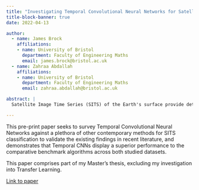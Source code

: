 ```yaml
---
title: "Investigating Temporal Convolutional Neural Networks for Satellite Image Time Series Classification"
title-block-banner: true
date: 2022-04-13

author:
  - name: James Brock
    affiliations:
    - name: University of Bristol
      department: Faculty of Engineering Maths
      email: james.brock@bristol.ac.uk
  - name: Zahraa Abdallah
    affiliations:
    - name: University of Bristol
      department: Faculty of Engineering Maths
      email: zahraa.abdallah@bristol.ac.uk

abstract: |
  Satellite Image Time Series (SITS) of the Earth's surface provide detailed land cover maps, with their quality in the spatial and temporal dimensions consistently improving. These image time series are integral for developing systems that aim to produce accurate, up-to-date land cover maps of the Earth's surface. Applications are wide-ranging, with notable examples including ecosystem mapping, vegetation process monitoring and anthropogenic land-use change tracking. Recently proposed methods for SITS classification have demonstrated respectable merit, but these methods tend to lack native mechanisms that exploit the temporal dimension of the data; commonly resulting in extensive data pre-processing contributing to prohibitively long training times. To overcome these shortcomings, Temporal CNNs have recently been employed for SITS classification tasks with encouraging results. This paper seeks to survey this method against a plethora of other contemporary methods for SITS classification to validate the existing findings in recent literature. Comprehensive experiments are carried out on two benchmark SITS datasets with the results demonstrating that Temporal CNNs display a superior performance to the comparative benchmark algorithms across both studied datasets, achieving accuracies of 95.0\% and 87.3\% respectively. Investigations into the Temporal CNN architecture also highlighted the non-trivial task of optimising the model for a new dataset.

---
```


This pre-print paper seeks to survey Temporal Convolutional Neural Networks against a plethora of other contemporary methods for SITS classification to validate the existing findings in recent literature, and demonstrates that Temporal CNNs display a superior performance to the comparative benchmark algorithms across both studied datasets.

This paper comprises part of my Master's thesis, excluding my investigation into Transfer Learning. 

[Link to paper](https://arxiv.org/abs/2204.08461)

